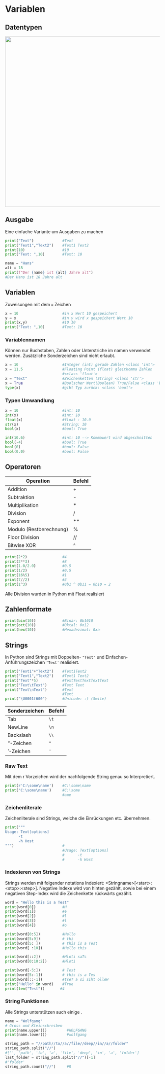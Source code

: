 # Variablen

## Datentypen

![](images/paste-49.png){width="553"}

## Ausgabe

Eine einfache Variante um Ausgaben zu machen

``` python
print("Text")             #Text
print("Text1","Text2")    #Text1 Text2
print(10)                 #10
print("Text: ",10)        #Text: 10

name = "Hans"
alt = 18
print(f"Der {name} ist {alt} Jahre alt")
#Der Hans ist 18 Jahre alt
```

## Variablen

Zuweisungen mit dem `=` Zeichen

``` python
x = 10                    #in x Wert 10 gespeichert
y = x                     #in y wird x gespeichert Wert 10
print(x,y)                #10 10
print("Text: ",10)        #Text: 10
```

::: callout-important
### Variablennamen

Können nur Buchstaben, Zahlen oder Unterstriche im namen verwendet werden. Zusätzliche Sonderzeichen sind nicht erlaubt.
:::

``` python
x = 10                    #Integer (int) gerade Zahlen <class 'int'>
x = 11.5                  #Floating Point (float) gleitkomma Zahlen 
                          #<class 'float'>
x = "Text"                #Zeichenketten (String) <class 'str'>
x = True                  #Boolscher Wert(Boolean) True/False <class 'bool'>
type(x)                   #gibt Typ zurück: <class 'bool'>
```

### Typen Umwandlung

``` python
x = 10                    #int: 10
int(x)                    #int: 10
float(x)                  #float : 10.0
str(x)                    #String: 10 
bool(x)                   #bool: True

int(10.6)                 #int: 10 --> Kommawert wird abgeschnitten
bool(-4)                  #bool: True
bool(0)                   #bool: False
bool(0.0)                 #bool: False
```

## Operatoren

| Operation               | Befehl |
|-------------------------|--------|
| Addition                | \+     |
| Subtraktion             | \-     |
| Multiplikation          | \*     |
| Division                | /      |
| Exponent                | \*\*   |
| Modulo (Restberechnung) | \%     |
| Floor Division          | //     |
| Bitwise XOR             | \^     |

``` python
print(2*2)                #4
print(2**3)               #8
print(1.0/2.0)            #0.5
print(1/2)                #0.5
print(16%5)               #1
print(7//2)               #3
print(1^3)                #0b1 ^ 0b11 = 0b10 = 2
```

::: callout-note
Alle Division wurden in Python mit Float realisiert
:::

## Zahlenformate

``` python
print(bin(10))            #Binär: 0b1010
print(oct(10))            #Oktal: 0o12
print(hex(10))            #Hexadezimal: 0xa
```

## Strings

In Python sind Strings mit Doppelten- `"Text"` und Einfachen-Anführungszeichen `'Text'` realisiert.

``` python
print("Text1"+"Text2")    #Text1Text2
print("Text1","Text2")    #Text1 Text2
print("Text"*5)           #TextTextTextTextText
print("Text\tText")       #Text Text
print("Text\nText")       #Text
                          #Text
print("\U0001f600")       #Unicode: :) (Smile)
```

| Sonderzeichen | Befehl |
|---------------|--------|
| Tab           | `\t`   |
| NewLine       | `\n`   |
| Backslash     | `\\`   |
| "-Zeichen     | `"`    |
| '-Zeichen     | `'`    |

### Raw Text

Mit dem r Vorzeichen wird der nachfolgende String genau so Interpretiert.

``` python
print(r'C:\some\name')    #C:\some\name
print('C:\some\name')     #C:\some
                          #ame
```

### Zeichenliterale

Zeichenliterale sind Strings, welche die Einrückungen etc. übernehmen.

``` python
print(""" 
Usage: Text[options]
      -t
      -h Host
""")                      #
                          #Usage: Text[options]
                          #      -t
                          #      -h Host
```

### Indexieren von Strings

::: callout-important
Strings werden mit folgender notations Indexiert: \<Stringname\>\[\<start\>:\<stop\>:\<step\>\]. Negative Indexe wird von hinten gezählt, sowie bei einem negativen Step-Index wird die Zeichenkette rückwärts gezählt.
:::

``` python
word = "Hello this is a Test"
print(word[0])            #H
print(word[1])            #e
print(word[2])            #l
print(word[3])            #l
print(word[4])            #o

print(word[0:5])          #Hello
print(word[5:9])          # thi
print(word[5: ])          # this is a Test
print(word[ :10])         #Hello this

print(word[::2])          #Hloti saTs
print(word[0:10:2])       #Hloti

print(word[-5:])          # Test
print(word[5:-1])         # this is a Tes
print(word[::-1])         #tseT a si siht olleH
print("Hello" in word)    #True
print(len("Test"))       #4
```

### String Funktionen

Alle Strings unterstützen auch einige \textbf{String – eigene Funktionen}.

``` python
name = "Wolfgang"
# Gross und Kleinschreiben
print(name.upper())         #WOLFGANG
print(name.lower())         #wolfgang

string_path = "//path//to//a//file//deep//in//a//folder"
string_path.split("//")
#['', 'path', 'to', 'a', 'file', 'deep', 'in', 'a', 'folder']
last_folder = string_path.split("//")[-1]
#'folder'
string_path.count("//")     #8
```